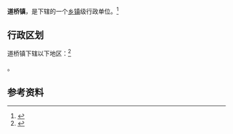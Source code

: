 {{中国乡级行政区|42/09/23/106/000}}

'''道桥镇'''，是{{PRC admin/fullname|42/09/23/106/000|3}}下辖的一个[[乡镇|乡镇]]级行政单位。<ref>{{PRC admin/ref sgc|{{PRC admin/parent|42/09/23/106/000}}}}</ref>

== 行政区划 ==

道桥镇下辖以下地区：<ref>{{PRC admin/ref sgc|42/09/23/106/000}}</ref>

{{PRC admin/children|42/09/23/106/000}}。

== 参考资料 ==

{{reflist}}

{{行政区划小作品}}
{{PRC admin/navcat|42/09/23/106/000}}